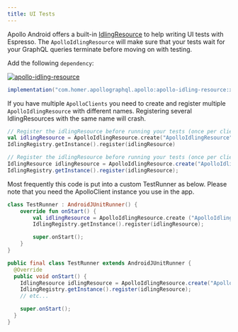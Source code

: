 ```yaml
---
title: UI Tests
---
```



Apollo Android offers a built-in [IdlingResource](https://developer.android.com/reference/androidx/test/espresso/IdlingResource) to help writing UI tests with Espresso. The `ApolloIdlingResource` will make sure that your tests wait for your GraphQL queries terminate before moving on with testing.

Add the following `dependency`:

[ ![apollo-idling-resource](https://img.shields.io/bintray/v/apollographql/android/apollo-idling-resource.svg?label=apollo-idling-resource) ](https://bintray.com/apollographql/android/apollo-idling-resource/_latestVersion)
```groovy
implementation("com.homer.apollographql.apollo:apollo-idling-resource:x.y.z")
```

If you have multiple `ApolloClients` you need to create and register multiple `ApolloIdlingResource` with different names. Registering several IdlingResources with the same name will crash.

<MultiCodeBlock>

```kotlin
// Register the idlingResource before running your tests (once per client).
val idlingResource = ApolloIdlingResource.create("ApolloIdlingResource", apolloClient)
IdlingRegistry.getInstance().register(idlingResource)
```

```java
// Register the idlingResource before running your tests (once per client).
IdlingResource idlingResource = ApolloIdlingResource.create("ApolloIdlingResource", apolloClient);
IdlingRegistry.getInstance().register(idlingResource);
```

</MultiCodeBlock>


Most frequently this code is put into a custom TestRunner as below. Please note that you need the ApolloClient instance you use in the app.

<MultiCodeBlock>

```kotlin
class TestRunner : AndroidJUnitRunner() {
    override fun onStart() {
        val idlingResource = ApolloIdlingResource.create ("ApolloIdlingResource", apolloClient);
        IdlingRegistry.getInstance().register(idlingResource);

        super.onStart();
    }
}
```

```java
public final class TestRunner extends AndroidJUnitRunner {
  @Override
  public void onStart() {
    IdlingResource idlingResource = ApolloIdlingResource.create("ApolloIdlingResource", apolloClient);
    IdlingRegistry.getInstance().register(idlingResource);
    // etc...

    super.onStart();
  }
}
```

</MultiCodeBlock>

